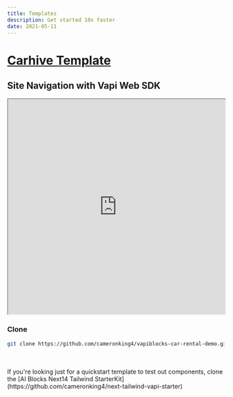 ```yaml
---
title: Templates
description: Get started 10x faster
date: 2021-05-11
---
```


# [Carhive Template](https://github.com/cameronking4/vapiblocks-car-rental-demo)
## Site Navigation with Vapi Web SDK
<iframe src="https://cardemo.vapiblocks.com"
     width="100%"
     height="500"
     title="cameronking4/next-tailwind-vapi-starter/main"
     allow="accelerometer; ambient-light-sensor; camera; encrypted-media; geolocation; gyroscope; hid; microphone; midi; payment; usb; vr; xr-spatial-tracking"
     sandbox="allow-forms allow-modals allow-popups allow-presentation allow-same-origin allow-scripts"
></iframe>
<br/>

### Clone
```bash
git clone https://github.com/cameronking4/vapiblocks-car-rental-demo.git
```

<br/>
<br/>
If you're looking just for a quickstart template to test out components, clone the [AI Blocks Next14 Tailwind StarterKit](https://github.com/cameronking4/next-tailwind-vapi-starter)
